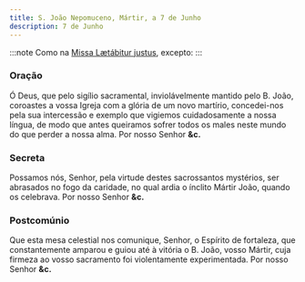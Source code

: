 ```yaml
---
title: S. João Nepomuceno, Mártir, a 7 de Junho
description: 7 de Junho
---
```


:::note
Como na [Missa Lætábitur justus](/missal/comum/5martirnaopontifice2), excepto:
:::

### Oração

Ó Deus, que pelo sigílio sacramental, inviolávelmente mantido pelo B.
João, coroastes a vossa Igreja com a glória de um novo martírio,
concedei-nos pela sua intercessão e exemplo que vigiemos cuidadosamente a
nossa língua, de modo que antes queiramos sofrer todos os males neste
mundo do que perder a nossa alma. Por nosso Senhor **&c.**

### Secreta

Possamos nós, Senhor, pela virtude destes sacrossantos mystérios, ser
abrasados no fogo da caridade, no qual ardia o ínclito Mártir João, quando
os celebrava. Por nosso Senhor **&c.**

### Postcomúnio

Que esta mesa celestial nos comunique, Senhor, o Espírito de fortaleza,
que constantemente amparou e guiou até à vitória o B. João, vosso Mártir,
cuja firmeza ao vosso sacramento foi violentamente experimentada. Por
nosso Senhor **&c.**
